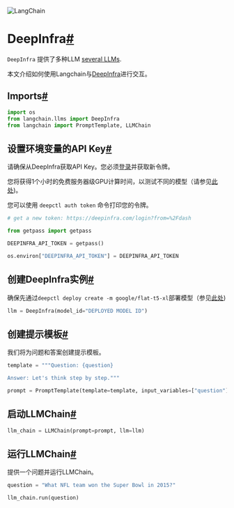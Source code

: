 

<Head>
  <script>
    {
      `(function() {
         var _hmt = _hmt || [];
(function() {
  var hm = document.createElement("script");
  hm.src = "https://hm.baidu.com/hm.js?e60fb290e204e04c5cb6f79b0ac1e697";
  var s = document.getElementsByTagName("script")[0]; 
  s.parentNode.insertBefore(hm, s);
})();
       })();`
    }
  </script>
</Head>

![LangChain](https://pica.zhimg.com/50/v2-56e8bbb52aa271012541c1fe1ceb11a2_r.gif)





DeepInfra[#](#deepinfra "Permalink to this headline")
=====================================================

`DeepInfra` 提供了多种LLM [several LLMs](https://deepinfra.com/models).

本文介绍如何使用Langchain与[DeepInfra](https://deepinfra.com)进行交互。 

Imports[#](#imports "Permalink to this headline")
-------------------------------------------------

```python
import os
from langchain.llms import DeepInfra
from langchain import PromptTemplate, LLMChain

```

设置环境变量的API Key[#](#set-the-environment-api-key "Permalink to this headline")
-----------------------------------------------------------------------------------------

请确保从DeepInfra获取API Key。您必须[登录](https://deepinfra.com/login?from=%2Fdash)并获取新令牌。

您将获得1个小时的免费服务器级GPU计算时间，以测试不同的模型（请参见[此处](https://github.com/deepinfra/deepctl#deepctl))。

您可以使用 `deepctl auth token` 命令打印您的令牌。

```python
# get a new token: https://deepinfra.com/login?from=%2Fdash

from getpass import getpass

DEEPINFRA_API_TOKEN = getpass()

```

```python
os.environ["DEEPINFRA_API_TOKEN"] = DEEPINFRA_API_TOKEN

```

创建DeepInfra实例[#](#create-the-deepinfra-instance "本标题的永久链接")
-----------------------------------------------------------

确保先通过`deepctl deploy create -m google/flat-t5-xl`部署模型（参见[此处](https://github.com/deepinfra/deepctl#deepctl))

```python
llm = DeepInfra(model_id="DEPLOYED MODEL ID")

```

创建提示模板[#](#create-a-prompt-template "本标题的永久链接")
-----------------------------------------------

我们将为问题和答案创建提示模板。

```python
template = """Question: {question}

Answer: Let's think step by step."""

prompt = PromptTemplate(template=template, input_variables=["question"])

```

启动LLMChain[#](#initiate-the-llmchain "本标题的永久链接")
------------------------------------------------

```python
llm_chain = LLMChain(prompt=prompt, llm=llm)

```

运行LLMChain[#](#run-the-llmchain "本标题的永久链接")
-------------------------------------------

提供一个问题并运行LLMChain。

```python
question = "What NFL team won the Super Bowl in 2015?"

llm_chain.run(question)

```

